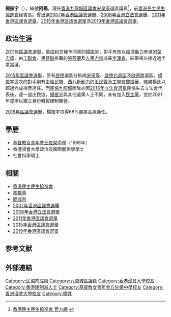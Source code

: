{{Infobox_officeholder
| name           = 楊振宇
| native_name    = Ronald Yeung Chun-yu
| office         = [[九龍城區議會|九龍城區議會]]議員
| honorific-suffix = 議員
| term_start     = 2016年1月1日
| term_end       = 
| constituency   = [[宋皇臺_(選區)|宋皇臺]]
| successor      = 
| term_start1    = 2012年1月1日
| term_end1      = 2015年12月31日
| constituency1  = [[宋皇臺_(選區)|啟德]]
| predecessor1   = [[廖成利|廖成利]]
| successor1     = (選區分拆重組)
| sex            = 男
| date of birth  = {{Birth year and age|1981|}}
| date of death  =
| residence      =
| party          = {{ADPL/short}} <small>（2007－2017）</small>
| nationality    = {{CNHK}}
| profession = 
| educate =
* [[基督教女青年會丘佐榮中學|基督教女青年會丘佐榮中學]]
* [[香港浸會大學|香港浸會大學]]政治及國際關係學學士
* 社會科學碩士
| website = 
| past = 
}}

'''楊振宇'''（{{lang-en|Ronald Yeung Chun-yu}}），綽號'''阿楊'''。現任[[香港|香港]][[九龍城區議會|九龍城區議會]][[宋皇臺_(選區)|宋皇臺]]選區議員<ref>[http://www.adpl.org.hk/member.php 香港民主民生協進會 官方網] {{webarchive|url=https://web.archive.org/web/20080718031041/http://www.adpl.org.hk/member.php |date=2008-07-18 }} </ref>，前[[香港民主民生協進會|香港民主民生協進會]]秘書長。曾出選[[2007年香港區議會選舉|2007年香港區議會選舉]]、[[2008年香港立法會選舉|2008年香港立法會選舉]]、[[2011年香港區議會選舉|2011年香港區議會選舉]]、[[2015年香港區議會選舉|2015年香港區議會選舉]]及[[2019年香港區議會選舉|2019年香港區議會選舉]]。

== 政治生涯 ==
[[2011年區議會選舉|2011年區議會選舉]]，[[廖成利|廖成利]]交棒予同黨的[[楊振宇_(政治人物)|楊振宇]]，對手有改以[[經濟動力|經濟動力]]參選的[[葉志偉|葉志偉]]、由[[工聯會|工聯會]]、[[民建聯|民建聯]]推薦的[[張芬蘭|張芬蘭]]及[[人民力量|人民力量]]成員[[李漢森|李漢森]]，結果楊以接近過半票當選。

[[2015年區議會選舉|2015年區議會選舉]]，原有[[啟德|啟德]]選區分拆成[[宋皇臺_(選區)|宋皇臺]]、[[啟德北_(選區)|啟德北選區]]及[[啟德東|啟德南]]選區。[[楊振宇_(政治人物)|楊振宇]]這次的對手則有由[[經民聯|經民聯]]、[[西九新動力|西九新動力]]的[[王民聲|王民聲]]及[[工聯會|工聯會]][[鄭振華|鄭振華]]，結果楊氏以超過六成得票連任。而[[民協|民協]][[九龍城|九龍城]]團隊亦因[[2016年立法會選舉|2016年立法會選舉]]民協失去立法會代表後，逐一退出民協，[[楊振宇_(政治人物)|楊振宇]]與其他退黨人士不同，未有加入[[民主黨_(香港)|民主黨]]，並於2021年逐漸以獨立身份轉投建制陣營。

[[2019年區議會選舉|2019年區議會選舉]]，楊振宇取得68%選票高票連任。

== 學歷 ==
* [[基督教女青年會丘佐榮中學|基督教女青年會丘佐榮中學]]（1998年）
* 香港浸會大學政治及國際關係學學士
* 社會科學碩士

== 相關 ==
* [[香港民主民生協進會|香港民主民生協進會]]
* [[馮檢基|馮檢基]]
* [[廖成利|廖成利]]
* [[2007年香港區議會選舉|2007年香港區議會選舉]]
* [[2008年香港立法會選舉|2008年香港立法會選舉]]
* [[2011年香港區議會選舉|2011年香港區議會選舉]]
* [[2015年香港區議會選舉|2015年香港區議會選舉]]
* [[2019年香港區議會選舉|2019年香港區議會選舉]]
== 参考文献 ==
{{reflist}}

== 外部連結 ==


{{start box}}
{{s-par}}
{{s-before|[[廖成利|廖成利]]}}
{{s-title|[[九龍城區議會|九龍城區議會]]啟德選區|2012年1月1日－2015年12月31日}}
{{s-after|選區分拆成<br>[[宋皇臺_(選區)|宋皇臺]]、[[啟德北_(選區)|啟德北選區]]及[[啟德東|啟德南]]選區}}
{{s-new|first}}
{{s-title|[[九龍城區議會|九龍城區議會]][[宋皇臺_(選區)|宋皇臺]]選區|2016年1月1日—}}
{{s-inc}}
{{end box}}
[[Category:民協前成員|Category:民協前成員]]
[[Category:九龍城區議員|Category:九龍城區議員]]
[[Category:香港浸會大學校友|Category:香港浸會大學校友]]
[[Category:香港建制派人士|Category:香港建制派人士]]
[[Category:基督教女青年會丘佐榮中學校友|Category:基督教女青年會丘佐榮中學校友]]
[[Category:香港浸會大學校友|Category:香港浸會大學校友]]
[[Category:楊姓|Category:楊姓]]